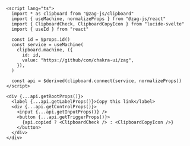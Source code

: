 ```svelte
<script lang="ts">
  import * as clipboard from "@zag-js/clipboard"
  import { useMachine, normalizeProps } from "@zag-js/react"
  import { ClipboardCheck, ClipboardCopyIcon } from "lucide-svelte"
  import { useId } from "react"

  const id = $props.id()
  const service = useMachine(
    clipboard.machine, ({
      id: id,
      value: "https://github/com/chakra-ui/zag",
    }),
  )

  const api = $derived(clipboard.connect(service, normalizeProps))
</script>

<div {...api.getRootProps()}>
  <label {...api.getLabelProps()}>Copy this link</label>
  <div {...api.getControlProps()}>
    <input {...api.getInputProps()} />
    <button {...api.getTriggerProps()}>
      {api.copied ? <ClipboardCheck /> : <ClipboardCopyIcon />}
    </button>
  </div>
</div>
```
